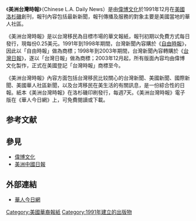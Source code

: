 {{Multiple issues|
{{newsrelease|time=2020-12-01}}
{{unreferenced|time=2020-12-01}}
{{dead end|time=2020-12-01}}
}}
{{Infobox Newspaper
| name                = 美洲台湾时报
| image               =
| caption             =
| type                = [[日報|日報]]
| format              = 宽版
| owners              = [[偉博文化|偉博文化]]
| publisher           = LA Web Inc
| founder             = Walter Chang
| foundation          = 1991年12月
| ceased publication  =
| language            = [[中文|中文]]（繁體）
| price               = [[美元|美元]]0.25美元
| headquarters        = 9639 Telstar Ave. El Monte, CA 91731
| circulation         =
| ISSN                =
| website             = [华人今日网 http://www.chinesedaily.com/]
}}

《'''美洲台灣時報'''》（Chinese L.A. Daily News）是由[[偉博文化|偉博文化]]於1991年12月在[[美國|美國]][[洛杉磯|洛杉磯]]創刊，報刊內容包括最新新聞，報刊傳播及服務的對象主要是美國當地的華人社區。

《美洲台灣時報》是以台灣移民為目標市場的華文報紙，報刊初期以免費方式每日發行，現每份0.25美元。1991年到1998年期間，台灣新聞內容購於《[[自由時報|自由時報]]》，因此以「自由時報」做為商標；1998年到2003年期間，台灣新聞內容轉購於《[[台灣日報|台灣日報]]》，遂以「台灣日報」做為商標；2003年12月起，所有版面內容均由偉博文化製作，正式在美國登記「台灣時報」商標至今。

《美洲台灣時報》內容方面包括台灣移民比较關心的台灣新聞、美國新聞、國際新聞、美國華人社區新聞，以及台湾移民在美生活的有關訊息，是一份綜合性的日報。紙本《美洲台灣時報》在洛杉磯印刷發行，每週7天。《美洲台灣時報》電子版在《華人今日網》上，可免費閱讀或下載。

==参考文献==
{{reflist}}

==參見==
*[[偉博文化|偉博文化]]
*[[美洲中國日報|美洲中國日報]]

== 外部連結 ==
*[http://www.chinesedaily.com 華人今日網] {{Wayback|url=http://www.chinesedaily.com/ |date=20130812072314 }}

[[Category:美國華裔報紙|Category:美國華裔報紙]]
[[Category:1991年建立的出版物|Category:1991年建立的出版物]]
